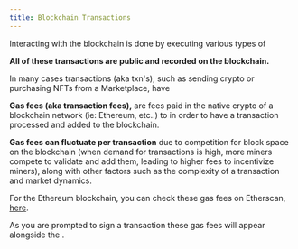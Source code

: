 ```yaml
---
title: Blockchain Transactions
---
```


Interacting with the blockchain is done by executing various types of <Nutshell children="transactions." glossaryEntry="content/glossary/transaction.mdx" />&#x20;

**All of these transactions are public and recorded on the blockchain.**

<BrowserPic image="/assets/txn-explorer.png" description="" alt="Transaction explorer" />



In many cases transactions (aka txn's), such as sending crypto or purchasing NFTs from a Marketplace, have <Nutshell glossaryEntry="content/glossary/gas_fee.mdx" children="gas fees." />&#x20;

**Gas fees (aka transaction fees),** are fees paid in the native crypto of a blockchain network (ie: Ethereum, etc..) to <Nutshell children="Crypto Miners" glossaryEntry="content/glossary/Crypto-Miner.mdx" />  in order to have a transaction processed and added to the blockchain.&#x20;

**Gas fees can fluctuate per transaction** due to competition for block space on the blockchain (when demand for transactions is high, more miners compete to validate and add them, leading to higher fees to incentivize miners), along with other factors such as the complexity of a transaction and market dynamics.&#x20;

For the Ethereum blockchain, you can check these gas fees on Etherscan, [here](https://etherscan.io/gastracker).&#x20;

As you are prompted to sign a transaction these gas fees will appear alongside the <Nutshell children="transaction details" glossaryEntry="content/glossary/Transaction-Details.mdx" />.
